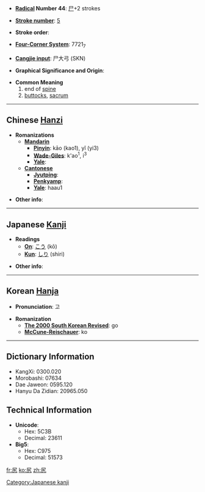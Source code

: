 * '''[[Wiktionary:Chinese radical index| Radical]] Number 44''': [[Wiktionary:Chinese radical index 尸|尸]]+2 strokes

* '''[[Wiktionary:Chinese total strokes index|Stroke number]]''': [[Wiktionary:Chinese total strokes index 5|5]]

* '''Stroke order''': 

* '''[[Wiktionary:Chinese four corner index|Four-Corner System]]''': 7721<sub>7</sub>

* '''[[Wiktionary:Chinese Cangjie index|Cangjie input]]''': 尸大弓 (SKN)

* '''Graphical Significance and Origin''': 

* '''Common Meaning'''
*#end of [[spine]]
*# [[buttocks]], [[sacrum]]

----

== Chinese [[Hanzi]] ==

* '''Romanizations'''
** '''[[Mandarin]]'''
*** '''[[Pinyin]]''': kāo (kao1), yǐ (yi3)
*** '''[[Wade-Giles]]''': k'ao<sup>1</sup>, i<sup>3</sup>
*** '''[[Yale]]''': 
** '''[[Cantonese]]'''
*** '''[[Jyutping]]''':
*** '''[[Penkyamp]]''': 
*** '''[[Yale]]''': haau1

* '''Other info''': 

----

== Japanese [[Kanji]] ==

* '''Readings'''
** '''[[On]]''': [[こう]] (kō)
** '''[[Kun]]''': [[しり]] (shiri)

* '''Other info''':  

----

== Korean [[Hanja]] ==

* '''Pronunciation''': 고

* '''Romanization'''
** '''[[The 2000 South Korean Revised Romanization|The 2000 South Korean Revised]]''': go
** '''[[McCune-Reischauer]]''': ko

----

== Dictionary Information ==

* KangXi: 0300.020
* Morobashi: 07634
* Dae Jaweon: 0595.120
* Hanyu Da Zidian: 20965.050

== Technical Information ==

* '''Unicode''':
** Hex: 5C3B
** Decimal: 23611
* '''Big5''':
** Hex: C975
** Decimal: 51573

[[Category:Japanese kanji]]

[[fr:尻]]
[[ko:尻]]
[[zh:尻]]